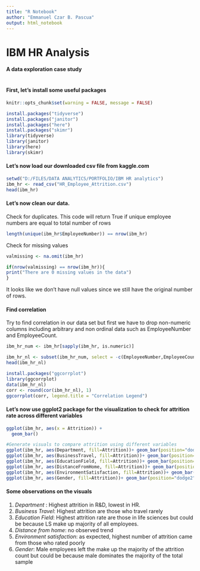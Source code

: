 ---
title: "R Notebook"
author: "Emmanuel Czar B. Pascua"
output: html_notebook
---


# **IBM HR Analysis**
#### A data exploration case study 
#
#
#
#### **First, let's install some useful packages**

```{r setup, include=FALSE} 
knitr::opts_chunk$set(warning = FALSE, message = FALSE) 
```


```{r message=FALSE, warning=FALSE}
install.packages("tidyverse")
install.packages("janitor")
install.packages("here")
install.packages("skimr")
library(tidyverse)
library(janitor)
library(here)
library(skimr)
```

#### **Let's now load our downloaded csv file from kaggle.com**
```{r}
setwd("D:/FILES/DATA ANALYTICS/PORTFOLIO/IBM HR analytics")
ibm_hr <- read_csv("HR_Employee_Attrition.csv")
head(ibm_hr)
```

#### **Let's now clean our data.**
Check for duplicates. This code will return True if unique employee numbers are equal to total number of rows
```{r}
length(unique(ibm_hr$EmployeeNumber)) == nrow(ibm_hr)
```
Check for missing values
```{r}
valmissing <- na.omit(ibm_hr)

if(nrow(valmissing) == nrow(ibm_hr)){
print("There are 0 missing values in the data")
}
```

It looks like we don't have null values since we still have the original number of rows.

#### **Find correlation**
Try to find correlation in our data set but first we have to drop non-numeric columns including arbitrary and non ordinal data such as EmployeeNumber and EmployeeCount. 

```{r}
ibm_hr_num <- ibm_hr[sapply(ibm_hr, is.numeric)]

ibm_hr_nl <- subset(ibm_hr_num, select = -c(EmployeeNumber,EmployeeCount))
head(ibm_hr_nl)
```
```{r}
install.packages("ggcorrplot")
library(ggcorrplot)
data(ibm_hr_nl)
corr <- round(cor(ibm_hr_nl), 1)
ggcorrplot(corr, legend.title = "Correlation Legend")
```

#### **Let's now use ggplot2 package for the visualization to check for attrition rate across different variables**

```{r}
ggplot(ibm_hr, aes(x = Attrition)) +
  geom_bar()
```


```{r}
#Generate visuals to compare attrition using different variables 
ggplot(ibm_hr, aes(Department, fill=Attrition))+ geom_bar(position="dodge2")
ggplot(ibm_hr, aes(BusinessTravel, fill=Attrition))+ geom_bar(position="dodge2")
ggplot(ibm_hr, aes(EducationField, fill=Attrition))+ geom_bar(position="dodge2")
ggplot(ibm_hr, aes(DistanceFromHome, fill=Attrition))+ geom_bar(position="dodge2")
ggplot(ibm_hr, aes(EnvironmentSatisfaction, fill=Attrition))+ geom_bar(position="dodge2")
ggplot(ibm_hr, aes(Gender, fill=Attrition))+ geom_bar(position="dodge2")
```
#### **Some observations on the visuals**

1. *Department* : Highest attrition in R&D, lowest in HR.
2. *Business Travel*: Highest attrition are those who travel rarely
3. *Education Field*: Highest attrition rate are those in life sciences but could be because LS make up majority of all employees.
4. *Distance from home*: no observed trend
5. *Environment satisfaction*: as expected, highest number of attrition came from those who rated poorly
6. *Gender*: Male employees left the make up the majority of the attrition count but could be because male dominates the majority of the total sample






